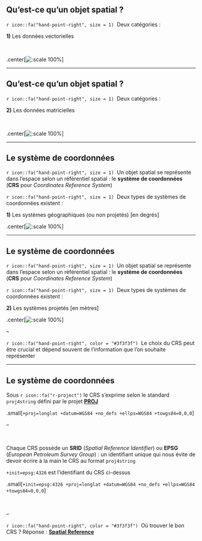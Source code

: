## Qu'est-ce qu'un objet spatial ?

`r icon::fa("hand-point-right", size = 1)` &nbsp;Deux catégories :

**1)** Les données vectorielles

<br />

.center[![:scale 100%](assets/img/vectors.png)]



---

## Qu'est-ce qu'un objet spatial ?

`r icon::fa("hand-point-right", size = 1)` &nbsp;Deux catégories :

**2)** Les données matricielles

<br />

.center[![:scale 100%](assets/img/rasters.png)]



---

## Le système de coordonnées

`r icon::fa("hand-point-right", size = 1)` &nbsp;Un objet spatial se représente
dans l'espace selon un référentiel spatial : le **système de coordonnées** (**CRS** pour _Coordinates Reference System_)

`r icon::fa("hand-point-right", size = 1)` &nbsp;Deux types de systèmes de coordonnées existent  :

**1)** Les systèmes géographiques (ou non projetés) [en degrés]

.center[![:scale 100%](assets/img/projections01.png)]



---

## Le système de coordonnées

`r icon::fa("hand-point-right", size = 1)` &nbsp;Un objet spatial se représente
dans l'espace selon un référentiel spatial : le **système de coordonnées** (**CRS** pour _Coordinates Reference System_)

`r icon::fa("hand-point-right", size = 1)` &nbsp;Deux types de systèmes de coordonnées existent :

**2)** Les systèmes projetés [en mètres]

.center[![:scale 100%](assets/img/projections02.png)]

--

`r icon::fa("hand-point-right", color = "#3f3f3f")` &nbsp;Le choix du CRS peut être crucial et dépend souvent de l'information que l'on souhaite représenter



---

## Le système de coordonnées

Sous `r icon::fa("r-project")` le CRS s'exprime selon le standard `proj4string` défini par le projet [**PROJ**](https://proj.org/)

.small[`+proj=longlat +datum=WGS84 +no_defs +ellps=WGS84 +towgs84=0,0,0`]

--

<br />

Chaque CRS possède un **SRID** (_Spatial Reference Identifier_) ou **EPSG**
(_European Petroleum Survey Group_) : un identifiant unique qui nous évite de
devoir écrire à la main le CRS au format `proj4string`

`+init=epsg:4326` est l'identifiant du CRS ci-dessus

.small[`+init=epsg:4326 +proj=longlat +datum=WGS84 +no_defs +ellps=WGS84 +towgs84=0,0,0`]

<br />

--

`r icon::fa("hand-point-right", color = "#3f3f3f")` &nbsp;Où trouver le bon CRS ? Réponse : [**Spatial Reference**](https://spatialreference.org/)
